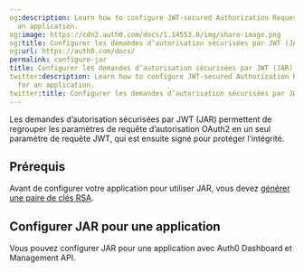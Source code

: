 ```yaml
---
og:description: Learn how to configure JWT-secured Authorization Requests (JAR) for
  an application.
og:image: https://cdn2.auth0.com/docs/1.14553.0/img/share-image.png
og:title: Configurer les demandes d’autorisation sécurisées par JWT (JAR)
og:url: https://auth0.com/docs/
permalink: configure-jar
title: Configurer les demandes d’autorisation sécurisées par JWT (JAR)
twitter:description: Learn how to configure JWT-secured Authorization Requests (JAR)
  for an application.
twitter:title: Configurer les demandes d’autorisation sécurisées par JWT (JAR)
---
```




Les demandes d’autorisation sécurisées par JWT (JAR) permettent de regrouper les paramètres de requête d’autorisation OAuth2 en un seul paramètre de requête JWT, qui est ensuite signé pour protéger l’intégrité.

## Prérequis

Avant de configurer votre application pour utiliser JAR, vous devez [générer une paire de clés RSA](/generate-rsa-key-pair).



## Configurer JAR pour une application

Vous pouvez configurer JAR pour une application avec Auth0 Dashboard et Management API.
